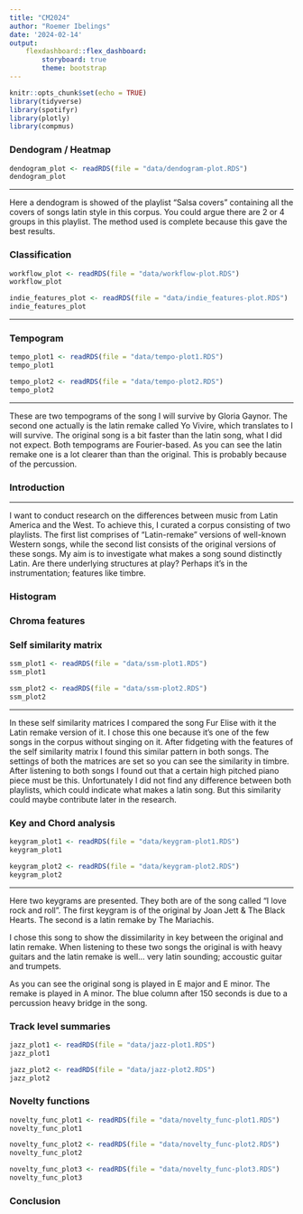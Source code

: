 ```yaml
---
title: "CM2024"
author: "Roemer Ibelings"
date: '2024-02-14'
output:
    flexdashboard::flex_dashboard:
        storyboard: true
        theme: bootstrap
---
```


```r
knitr::opts_chunk$set(echo = TRUE)
library(tidyverse)
library(spotifyr)
library(plotly)
library(compmus)
```

### Dendogram / Heatmap

```r
dendogram_plot <- readRDS(file = "data/dendogram-plot.RDS")
dendogram_plot
```

*** 

Here a dendogram is showed of the playlist "Salsa covers" containing all the covers of songs latin style in this corpus. You could argue there are 2 or 4 groups in this playlist. The method used is complete because this gave the best results.


### Classification
```r
workflow_plot <- readRDS(file = "data/workflow-plot.RDS")
workflow_plot

indie_features_plot <- readRDS(file = "data/indie_features-plot.RDS")
indie_features_plot
```

***

### Tempogram

```r
tempo_plot1 <- readRDS(file = "data/tempo-plot1.RDS")
tempo_plot1

tempo_plot2 <- readRDS(file = "data/tempo-plot2.RDS")
tempo_plot2
```

***

These are two tempograms of the song I will survive by Gloria Gaynor. The second one actually is the latin remake called Yo Vivire, which translates to I will survive. The original song is a bit faster than the latin song, what I did not expect. Both tempograms are Fourier-based. As you can see the latin remake one is a lot clearer than than the original. This is probably because of the percussion.

### Introduction {data-commentary-width=400}

*** 

I want to conduct research on the differences between music from Latin America and the West. To achieve this, I curated a corpus consisting of two playlists. The first list comprises of "Latin-remake" versions of well-known Western songs, while the second list consists of the original versions of these songs. My aim is to investigate what makes a song sound distinctly Latin. Are there underlying structures at play? Perhaps it's in the instrumentation; features like timbre.



### Histogram


### Chroma features


### Self similarity matrix

```r
ssm_plot1 <- readRDS(file = "data/ssm-plot1.RDS")
ssm_plot1

ssm_plot2 <- readRDS(file = "data/ssm-plot2.RDS")
ssm_plot2
```

***

In these self similarity matrices I compared the song Fur Elise with it the Latin remake version of it. I chose this one because it's one of the few songs in the corpus without singing on it. After fidgeting with the features of the self similarity matrix I found this similar pattern in both songs. The settings of both the matrices are set so you can see the similarity in timbre. After listening to both songs I found out that a certain high pitched piano piece must be this. Unfortunately I did not find any difference between both playlists, which could indicate what makes a latin song. But this similarity could maybe contribute later in the research.


### Key and Chord analysis

```r
keygram_plot1 <- readRDS(file = "data/keygram-plot1.RDS")
keygram_plot1

keygram_plot2 <- readRDS(file = "data/keygram-plot2.RDS")
keygram_plot2
```

*** 

Here two keygrams are presented. They both are of the song called "I love rock and roll". The first keygram is of the original by Joan Jett & The Black Hearts. The second is a latin remake by The Mariachis. 

I chose this song to show the dissimilarity in key between the original and latin remake. When listening to these two songs the original is with heavy guitars and the latin remake is well... very latin sounding; accoustic guitar and trumpets.

As you can see the original song is played in E major and E minor. The remake is played in A minor. The blue column after 150 seconds is due to a percussion heavy bridge in the song.


### Track level summaries

```r
jazz_plot1 <- readRDS(file = "data/jazz-plot1.RDS")
jazz_plot1

jazz_plot2 <- readRDS(file = "data/jazz-plot2.RDS")
jazz_plot2
```


### Novelty functions

```r
novelty_func_plot1 <- readRDS(file = "data/novelty_func-plot1.RDS")
novelty_func_plot1

novelty_func_plot2 <- readRDS(file = "data/novelty_func-plot2.RDS")
novelty_func_plot2

novelty_func_plot3 <- readRDS(file = "data/novelty_func-plot3.RDS")
novelty_func_plot3
```


### Conclusion



